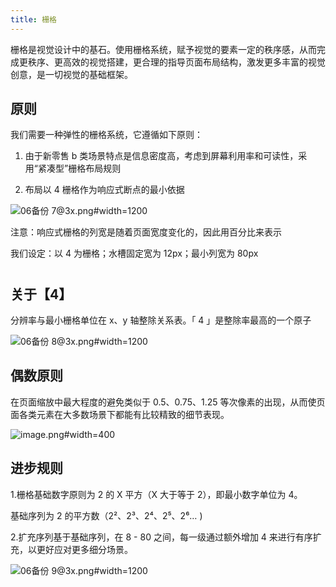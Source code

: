 ```yaml
---
title: 栅格
---
```


栅格是视觉设计中的基石。使用栅格系统，赋予视觉的要素一定的秩序感，从而完成更秩序、更高效的视觉搭建，更合理的指导页面布局结构，激发更多丰富的视觉创意，是一切视觉的基础框架。

## 原则

我们需要一种弹性的栅格系统，它遵循如下原则：

1.  由于新零售 b 类场景特点是信息密度高，考虑到屏幕利用率和可读性，采用“紧凑型”栅格布局规则

2.  布局以 4 栅格作为响应式断点的最小依据

![06备份 7@3x.png#width=1200](https://hippo-oss.oss-cn-hangzhou.aliyuncs.com/rex/design-images/grid/16c242c8.png)

注意：响应式栅格的列宽是随着页面宽度变化的，因此用百分比来表示

我们设定：以 4 为栅格；水槽固定宽为 12px；最小列宽为 80px

#

## 关于【4】

分辨率与最小栅格单位在 x、y 轴整除关系表。「 4 」是整除率最高的一个原子

![06备份 8@3x.png#width=1200](https://hippo-oss.oss-cn-hangzhou.aliyuncs.com/rex/design-images/grid/150ebd2b.png)

## 偶数原则

在页面缩放中最大程度的避免类似于 0.5、0.75、1.25 等次像素的出现，从而使页面各类元素在大多数场景下都能有比较精致的细节表现。

![image.png#width=400](https://hippo-oss.oss-cn-hangzhou.aliyuncs.com/rex/design-images/grid/009a8e72.png)

## 进步规则

1.栅格基础数字原则为 2 的 X 平方（X 大于等于 2），即最小数字单位为 4。

基础序列为 2 的平方数（2²、2³、2⁴、2⁵、2⁶… )

2.扩充序列基于基础序列，在 8 - 80 之间，每一级通过额外增加 4 来进行有序扩充，以更好应对更多细分场景。

![06备份 9@3x.png#width=1200](https://hippo-oss.oss-cn-hangzhou.aliyuncs.com/rex/design-images/grid/de340bf4.png)
